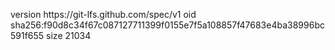 version https://git-lfs.github.com/spec/v1
oid sha256:f90d8c34f67c087127711399f0155e7f5a108857f47683e4ba38996bc591f655
size 21034
